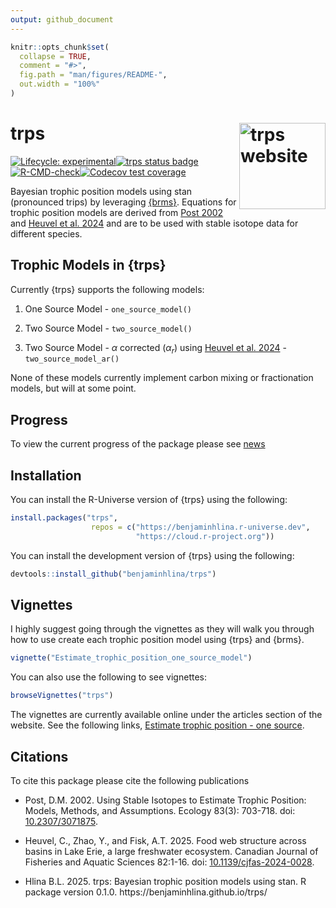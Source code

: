 ```yaml
---
output: github_document
---
```


<!-- README.md is generated from README.Rmd. Please edit that file -->

```r
knitr::opts_chunk$set(
  collapse = TRUE,
  comment = "#>",
  fig.path = "man/figures/README-",
  out.width = "100%"
)
```

# trps <a href="https://benjaminhlina.github.io/trps/"><img src="man/figures/logo.png" align="right" height="138" alt="trps website" /></a>
  
<!-- badges: start -->
[![Lifecycle: experimental](https://img.shields.io/badge/lifecycle-experimental-orange.svg)](https://lifecycle.r-lib.org/articles/stages.html#experimental)[![trps status badge](https://benjaminhlina.r-universe.dev/trps/badges/version)](https://benjaminhlina.r-universe.dev/trps)[![R-CMD-check](https://github.com/benjaminhlina/trps/actions/workflows/R-CMD-check.yaml/badge.svg)](https://github.com/benjaminhlina/trps/actions/workflows/R-CMD-check.yaml)[![Codecov test coverage](https://codecov.io/gh/benjaminhlina/trps/graph/badge.svg)](https://app.codecov.io/gh/benjaminhlina/trps)
<!-- badges: end -->

Bayesian trophic position models using stan (pronounced trips) by leveraging [{brms}](https://paulbuerkner.com/brms/). Equations for trophic position models are derived from [Post 2002](https://esajournals.onlinelibrary.wiley.com/doi/abs/10.1890/0012-9658%282002%29083%5B0703%3AUSITET%5D2.0.CO%3B2) and [Heuvel et al. 2024](https://cdnsciencepub.com/doi/10.1139/cjfas-2024-0028) and are to be used with stable isotope data for different species.  

## Trophic Models in {trps}

Currently {trps} supports the following models: 

1) One Source Model - `one_source_model()`

2) Two Source Model - `two_source_model()`

3) Two Source Model - $\alpha$ corrected ($\alpha_r$) using 
[Heuvel et al. 2024](https://cdnsciencepub.com/doi/10.1139/cjfas-2024-0028) - `two_source_model_ar()`

None of these models currently implement carbon mixing or fractionation models, 
but will at some point. 


 
## Progress

To view the current progress of the package please see [news](news.md)

## Installation

You can install the R-Universe version of {trps} using the following:

``` r
install.packages("trps", 
                  repos = c("https://benjaminhlina.r-universe.dev",
                            "https://cloud.r-project.org"))
```

You can install the development version of {trps} using the following:

``` r
devtools::install_github("benjaminhlina/trps")
```


## Vignettes 
I highly suggest going through the vignettes as they will walk you through 
how to use create each trophic position model using {trps} and {brms}. 


``` r
vignette("Estimate_trophic_position_one_source_model")
```

You can also use the following to see vignettes: 

``` r
browseVignettes("trps")
```
The vignettes are currently available online under the articles section of the 
website. See the following links, [Estimate trophic position - one source](https://benjaminhlina.github.io/trps/articles/Estimate_trophic_position_one_source_model.html).

## Citations

To cite this package please cite the following publications

- Post, D.M. 2002. Using Stable Isotopes to Estimate Trophic Position: Models, Methods, and Assumptions. Ecology 83(3): 703-718. doi: [10.2307/3071875](https://esajournals.onlinelibrary.wiley.com/doi/full/10.1890/0012-9658%282002%29083%5B0703%3AUSITET%5D2.0.CO%3B2).

- Heuvel, C., Zhao, Y., and Fisk, A.T. 2025. Food web structure across basins in Lake Erie, a large freshwater ecosystem. Canadian Journal of Fisheries and Aquatic Sciences 82:1-16. doi: [10.1139/cjfas-2024-0028](https://cdnsciencepub.com/doi/10.1139/cjfas-2024-0028).

- Hlina B.L. 2025. trps: Bayesian trophic position models using stan. R package version 0.1.0. https://benjaminhlina.github.io/trps/

